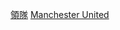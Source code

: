 {{Football manager history
|name=曼聯領隊
|teamname=曼聯足球俱樂部
|title=曼聯
|managerlist=曼聯足球俱樂部領隊列表
|state   = {{{state|}}}
|bgcolor=#E20E0E
|textcolor=white
|bordercolor=black
|list =
[[A. H. 阿爾布特|阿爾布特]]<sup>s</sup> 1892 to 1900
[[詹姆斯·韋斯特|韋斯特]]<sup>s</sup> 1900 to 03
[[歐內斯特·曼格納爾|曼格納爾]]<sup>s</sup> 1903 to 12
[[約翰·本特利|本特利]]<sup>s</sup> 1912 to 14
[[傑克·羅布森|羅布森]] 1914 to 21
[[約翰·查普曼|查普曼]] 1921 to 26
[[拉爾·希爾迪奇|希爾迪奇]]<sup>p</sup> 1926 to 27
[[赫伯特·巴姆萊特|巴姆萊特]] 1927 to 31
[[沃爾特·格里格默|格里格默]] 1931 to 32
[[斯科特·鄧肯|鄧肯]] 1932 to 37
[[沃爾特·格里格默|格里格默]] 1937 to 45
[[馬特·巴斯比|-{zh-hans:巴斯比;zh-hk:畢士比}-]] 1945 to 69
[[占美·梅菲|-{zh-hans:墨菲; zh-hk:梅菲;}-]]<sup>c</sup> 1958
[[維爾夫·麥吉尼斯|麥吉尼斯]] 1969 to 70
[[馬特·巴斯比|-{zh-hans:巴斯比;zh-hk:畢士比}-]] 1970 to 71
[[弗蘭克·奧法雷|奧法雷]] 1971 to 72
[[湯米·多徹蒂|多徹蒂]] 1972 to 77
[[戴夫·悉士頓|悉士頓]] 1977 to 81
[[朗·艾堅遜|-{zh-hans:阿特金森;zh-hk:艾堅遜}-]] 1981 to 86
[[亞歷克斯·弗格森|-{zh-hans:弗格森;zh-hk:費格遜}-]] 1986 to 2013
[[大衛·莫耶斯|莫耶斯]] 2013 to 14
[[瑞恩·吉格斯|-{zh-hans:吉格斯;zh-hk:傑斯;zh-tw:吉格斯;}-]]<sup>p c</sup> 2014
[[路易斯·范加尔|-{zh-hans:范加尔;zh-hk:雲高爾;zh-tw:范加爾;}-]] 2014 to 16
[[若泽·穆里尼奥|-{zh-hans:穆里尼奥;zh-hk:摩連奴;zh-tw:穆里尼奧;}-]] 2016 to 18
[[奥勒·居纳尔·索尔斯克亚|-{zh-hans:索尔斯克亚;zh-hk:蘇斯克查;zh-tw:索爾斯克亞;}-]] 2018 to 21
[[迈克尔·卡里克|-{zh-hans:卡里克;zh-hk:卡域克;zh-tw:卡里克:}-]] <sup>c</sup> 2021 
[[拉尔夫·朗尼克|-{zh-hans:朗尼克; zh-hk:蘭歷克; zh-tw:朗尼克;}-]]<sup>i</sup> 2021 
|note = <small>(s) = 秘書; (p) = 球員兼領隊; (c) = 臨時領隊; (i) = 暫代領隊</small>
}}<noinclude>
[[Category:曼聯足球俱樂部模板|領隊]]
[[Category:英格蘭足球俱樂部領隊導航模板|Manchester United]]

</noinclude>